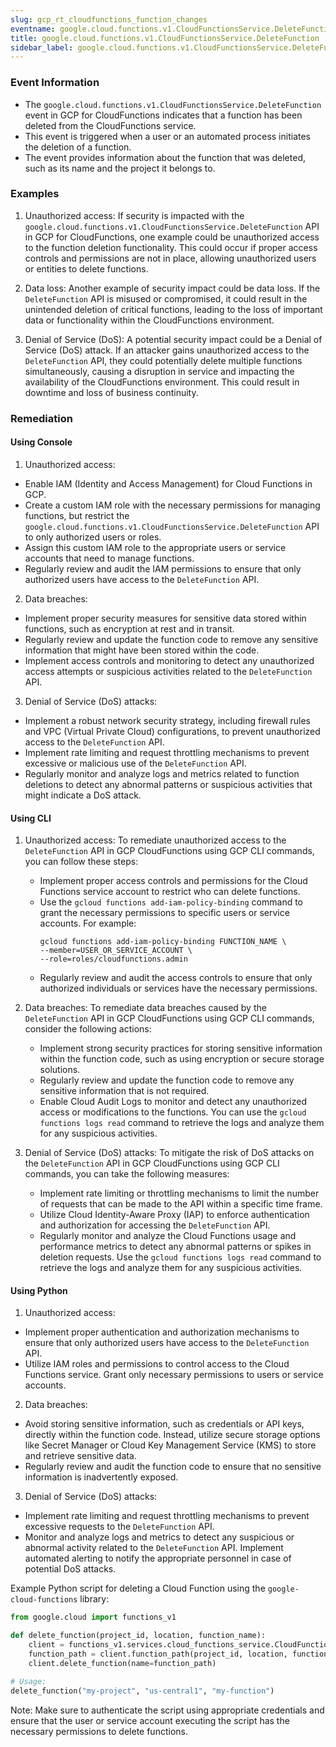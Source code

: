 ```yaml
--- 
slug: gcp_rt_cloudfunctions_function_changes
eventname: google.cloud.functions.v1.CloudFunctionsService.DeleteFunction
title: google.cloud.functions.v1.CloudFunctionsService.DeleteFunction
sidebar_label: google.cloud.functions.v1.CloudFunctionsService.DeleteFunction
---
```

                       
### Event Information

- The `google.cloud.functions.v1.CloudFunctionsService.DeleteFunction` event in GCP for CloudFunctions indicates that a function has been deleted from the CloudFunctions service.
- This event is triggered when a user or an automated process initiates the deletion of a function.
- The event provides information about the function that was deleted, such as its name and the project it belongs to.


### Examples

1. Unauthorized access: If security is impacted with the `google.cloud.functions.v1.CloudFunctionsService.DeleteFunction` API in GCP for CloudFunctions, one example could be unauthorized access to the function deletion functionality. This could occur if proper access controls and permissions are not in place, allowing unauthorized users or entities to delete functions.

2. Data loss: Another example of security impact could be data loss. If the `DeleteFunction` API is misused or compromised, it could result in the unintended deletion of critical functions, leading to the loss of important data or functionality within the CloudFunctions environment.

3. Denial of Service (DoS): A potential security impact could be a Denial of Service (DoS) attack. If an attacker gains unauthorized access to the `DeleteFunction` API, they could potentially delete multiple functions simultaneously, causing a disruption in service and impacting the availability of the CloudFunctions environment. This could result in downtime and loss of business continuity.

### Remediation

#### Using Console

1. Unauthorized access:
- Enable IAM (Identity and Access Management) for Cloud Functions in GCP.
- Create a custom IAM role with the necessary permissions for managing functions, but restrict the `google.cloud.functions.v1.CloudFunctionsService.DeleteFunction` API to only authorized users or roles.
- Assign this custom IAM role to the appropriate users or service accounts that need to manage functions.
- Regularly review and audit the IAM permissions to ensure that only authorized users have access to the `DeleteFunction` API.

2. Data breaches:
- Implement proper security measures for sensitive data stored within functions, such as encryption at rest and in transit.
- Regularly review and update the function code to remove any sensitive information that might have been stored within the code.
- Implement access controls and monitoring to detect any unauthorized access attempts or suspicious activities related to the `DeleteFunction` API.

3. Denial of Service (DoS) attacks:
- Implement a robust network security strategy, including firewall rules and VPC (Virtual Private Cloud) configurations, to prevent unauthorized access to the `DeleteFunction` API.
- Implement rate limiting and request throttling mechanisms to prevent excessive or malicious use of the `DeleteFunction` API.
- Regularly monitor and analyze logs and metrics related to function deletions to detect any abnormal patterns or suspicious activities that might indicate a DoS attack.

#### Using CLI

1. Unauthorized access: To remediate unauthorized access to the `DeleteFunction` API in GCP CloudFunctions using GCP CLI commands, you can follow these steps:
   - Implement proper access controls and permissions for the Cloud Functions service account to restrict who can delete functions.
   - Use the `gcloud functions add-iam-policy-binding` command to grant the necessary permissions to specific users or service accounts. For example:
     ```
     gcloud functions add-iam-policy-binding FUNCTION_NAME \
     --member=USER_OR_SERVICE_ACCOUNT \
     --role=roles/cloudfunctions.admin
     ```
   - Regularly review and audit the access controls to ensure that only authorized individuals or services have the necessary permissions.

2. Data breaches: To remediate data breaches caused by the `DeleteFunction` API in GCP CloudFunctions using GCP CLI commands, consider the following actions:
   - Implement strong security practices for storing sensitive information within the function code, such as using encryption or secure storage solutions.
   - Regularly review and update the function code to remove any sensitive information that is not required.
   - Enable Cloud Audit Logs to monitor and detect any unauthorized access or modifications to the functions. You can use the `gcloud functions logs read` command to retrieve the logs and analyze them for any suspicious activities.

3. Denial of Service (DoS) attacks: To mitigate the risk of DoS attacks on the `DeleteFunction` API in GCP CloudFunctions using GCP CLI commands, you can take the following measures:
   - Implement rate limiting or throttling mechanisms to limit the number of requests that can be made to the API within a specific time frame.
   - Utilize Cloud Identity-Aware Proxy (IAP) to enforce authentication and authorization for accessing the `DeleteFunction` API.
   - Regularly monitor and analyze the Cloud Functions usage and performance metrics to detect any abnormal patterns or spikes in deletion requests. Use the `gcloud functions logs read` command to retrieve the logs and analyze them for any suspicious activities.

#### Using Python

1. Unauthorized access:
- Implement proper authentication and authorization mechanisms to ensure that only authorized users have access to the `DeleteFunction` API.
- Utilize IAM roles and permissions to control access to the Cloud Functions service. Grant only necessary permissions to users or service accounts.

2. Data breaches:
- Avoid storing sensitive information, such as credentials or API keys, directly within the function code. Instead, utilize secure storage options like Secret Manager or Cloud Key Management Service (KMS) to store and retrieve sensitive data.
- Regularly review and audit the function code to ensure that no sensitive information is inadvertently exposed.

3. Denial of Service (DoS) attacks:
- Implement rate limiting and request throttling mechanisms to prevent excessive requests to the `DeleteFunction` API.
- Monitor and analyze logs and metrics to detect any suspicious or abnormal activity related to the `DeleteFunction` API. Implement automated alerting to notify the appropriate personnel in case of potential DoS attacks.

Example Python script for deleting a Cloud Function using the `google-cloud-functions` library:

```python
from google.cloud import functions_v1

def delete_function(project_id, location, function_name):
    client = functions_v1.services.cloud_functions_service.CloudFunctionsServiceClient()
    function_path = client.function_path(project_id, location, function_name)
    client.delete_function(name=function_path)

# Usage:
delete_function("my-project", "us-central1", "my-function")
```

Note: Make sure to authenticate the script using appropriate credentials and ensure that the user or service account executing the script has the necessary permissions to delete functions.


 